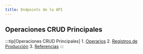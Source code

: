 ```yaml
---
title: Endpoints de la API
---
```

## Operaciones CRUD Principales

:::tip[Operaciones CRUD Principales]
    1. [Operarios](/api/operarios)
    2. [Registros de Producción](/api/registros_produccion)
    3. [Referencias](/api/referencias)
:::


